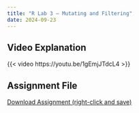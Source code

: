 ```yaml
---
title: "R Lab 3 – Mutating and Filtering"
date: 2024-09-23
---
```



## Video Explanation

{{< video https://youtu.be/1gEmjJTdcL4 >}}



## Assignment File

[Download Assignment (right-click and save)](/assignments/r_labs/lab_3_mutating_and_filtering.qmd)

